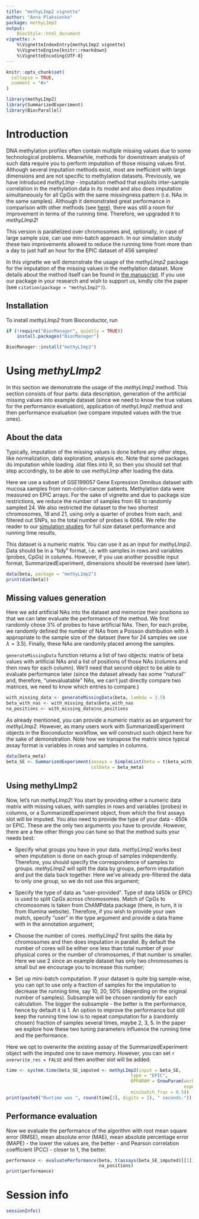```yaml
---
title: "methyLImp2 vignette"
author: "Anna Plaksienko"
package: methyLImp2
output: 
    BiocStyle::html_document
vignette: >
    %\VignetteIndexEntry{methyLImp2 vignette}
    %\VignetteEngine{knitr::rmarkdown}
    %\VignetteEncoding{UTF-8}  
---
```


```r
knitr::opts_chunk$set(
  collapse = TRUE,
  comment = "#>"
)
```

```r
library(methyLImp2)
library(SummarizedExperiment)
library(BiocParallel)
```
# Introduction

DNA methylation profiles often contain multiple missing values due to some technological problems. Meanwhile, methods for downstream analysis of such data require you to perform imputation of those missing values first. Although several imputation methods exist, most are inefficient with large dimensions and are not specific to methylation datasets. Previously, we have introduced *methyLImp* - imputation method that exploits inter-sample correlation in the methylation data in its model and also does imputation simultaneously for all CpGs with the same missingness pattern (i.e. NAs in the same samples). Although it demonstrated great performance in comparison with other methods (see [here](https://pubmed.ncbi.nlm.nih.gov/30796811/)), there was still a room for improvement in terms of the running time. Therefore, we upgraded it to *methyLImp2*!

This version is parallelized over chromosomes and, optionally, in case of large sample size, can use mini-batch approach. In our simulation study these two improvements allowed to reduce the running time from more than a day to just half an hour for the EPIC dataset of 456 samples!

In this vignette we will demonstrate the usage of the *methyLImp2* package for the imputation of the missing values in the methylation dataset. More details about the method itself can be found in [the manuscript](https://academic.oup.com/bioinformatics/article/40/1/btae001/7517106). If you use our package in your research and wish to support us, kindly cite the paper (see `citation(package = "methyLImp2")`).

## Installation
To install *methyLImp2* from Bioconductor, run
```r
if (!require("BiocManager", quietly = TRUE))
    install.packages("BiocManager")

BiocManager::install("methyLImp2")
```


# Using *methyLImp2*

In this section we demonstrate the usage of the *methyLImp2* method. This section consists of four parts: data description, generation of the artificial missing values into example dataset (since we need to know the true values for the performance evaluation), application of *methyLImp2* method and then performance evaluation (we compare imputed values with the true ones). 

## About the data

Typically, imputation of the missing values is done before any other steps, like normalization, data exploration, analysis etc. Note that some packages do imputation while loading .idat files into R, so then you should set that step accordingly, to be able to use *methyLImp* after loading the data.

Here we use a subset of GSE199057 Gene Expression Omnibus dataset with mucosa samples from non-colon-cancer patients.  Methylation data were measured on EPIC arrays. For the sake of vignette and due to package size restrictions, we reduce the number of samples from 68 to randomly sampled 24. We also restricted the dataset to the two shortest chromosomes, 18 and 21, using only a quarter of probes from each, and filtered out SNPs, so the total number of probes is 6064. We refer the reader to our [simulation studies](https://github.com/annaplaksienko/methyLImp2_simulation_studies) for full size dataset performance and running time results. 

This dataset is a numeric matrix. You can use it as an input for *methyLImp2*. Data should be in a "tidy" format, i.e. with samples in rows and variables (probes, CpGs) in columns. However, if you use another possible input format, SummarizedExperiment, dimensions should be reversed (see later).

```r
data(beta, package = "methyLImp2")
print(dim(beta))
```


## Missing values generation

Here we add artificial NAs into the dataset and memorize their positions so that we can later evaluate the performance of the method. We first randomly chose 3\% of probes to have artificial NAs. Then, for each probe, we randomly defined the number of NAs from a Poisson distribution with $\lambda$ appropriate to the sample size of the dataset (here for 24 samples we use $\lambda = 3.5$). Finally, these NAs are randomly placed among the samples. 

`generateMissingData` function returns a list of two objects: matrix of beta values with artificial NAs and a list of positions of those NAs (columns and then rows for each column). We'll need that second object to be able to evaluate performance later (since the dataset already has some ''natural'' and, therefore, "unevaluatable" NAs, we can't just directly compare two matrices, we need to know which entries to compare.)

```r
with_missing_data <- generateMissingData(beta, lambda = 3.5)
beta_with_nas <- with_missing_data$beta_with_nas
na_positions <- with_missing_data$na_positions
```

As already mentioned, you can provide a numeric matrix as an argument for *methyLImp2*. However, as many users work with SummarizedExperiment objects in the Bioconductor workflow, we will construct such object here for the sake of demonstration. Note how we transpose the matrix since typical assay format is variables in rows and samples in columns. 
```r
data(beta_meta)
beta_SE <- SummarizedExperiment(assays = SimpleList(beta = t(beta_with_nas)), 
                                colData = beta_meta)
```

## Using methyLImp2

Now, let's run *methyLImp2*! You start by providing either a numeric data matrix with missing values, with samples in rows and variables (probes) in columns, or a SummarizedExperiment object, from which the first assays slot will be imputed. You also need to provide the type of your data - 450k or EPIC. These are the only two arguments you have to provide. However, there are a few other things you can tune so that the method suits your needs best: 

* Specify what groups you have in your data. *methyLImp2* works best when imputation is done on each group of samples independently. Therefore, you should specify the correspondence of samples to groups. *methyLImp2* will split the data by groups, perform imputation and put the data back together. Here we've already pre-filtered the data to only one group, so we do not use this argument;

* Specify the type of data as "user-provided". Type of data (450k or EPIC) is used to split CpGs across chromosomes. Match of CpGs to chromosomes is taken from ChAMPdata package (there, in turn, it is from Illumina website). Therefore, if you wish to provide your own match, specify "user" in the type argument and provide a data frame with in the annotation argument; 

* Choose the number of cores. *methyLImp2* first splits the data by chromosomes and then does imputation in parallel. By default the number of cores will be either one less than total number of your physical cores or the number of chromosomes, if that number is smaller. Here we use 2 since an example dataset has only two chromosomes is small but we encourage you to increase this number; 

* Set up mini-batch computation. If your dataset is quite big sample-wise, you can opt to use only a fraction of samples for the imputation to decrease the running time, say 10, 20, 50% (depending on the original number of samples). Subsample will be chosen randomly for each calculation. The bigger the subsample - the better is the performance, hence by default it is 1. An option to improve the performance but still keep the running time low is to repeat computation for a (randomly chosen) fraction of samples several times, maybe 2, 3, 5. In the paper we explore how these two tuning parameters influence the running time and the performance.

Here we opt to overwrite the existing assay of the SummarizedExperiment object with the imputed one to save memory. However, you can set `r overwrite_res = FALSE` and then another slot will be added.

```r
time <- system.time(beta_SE_imputed <- methyLImp2(input = beta_SE, 
                                               type = "EPIC", 
                                               BPPARAM = SnowParam(workers = 2,
                                                                   exportglobals = FALSE),
                                               minibatch_frac = 0.5))
print(paste0("Runtime was ", round(time[3], digits = 2), " seconds."))
```

## Performance evaluation

Now we evaluate the performance of the algorithm with root mean square error (RMSE), mean absolute error (MAE), mean absolute percentage error (MAPE) - the lower the values are, the better - and Pearson correlation coefficient (PCC) - closer to 1, the better.

```r
performance <- evaluatePerformance(beta, t(assays(beta_SE_imputed)[[1]]), 
                                   na_positions)
print(performance)
```


# Session info

```r
sessionInfo()
```
